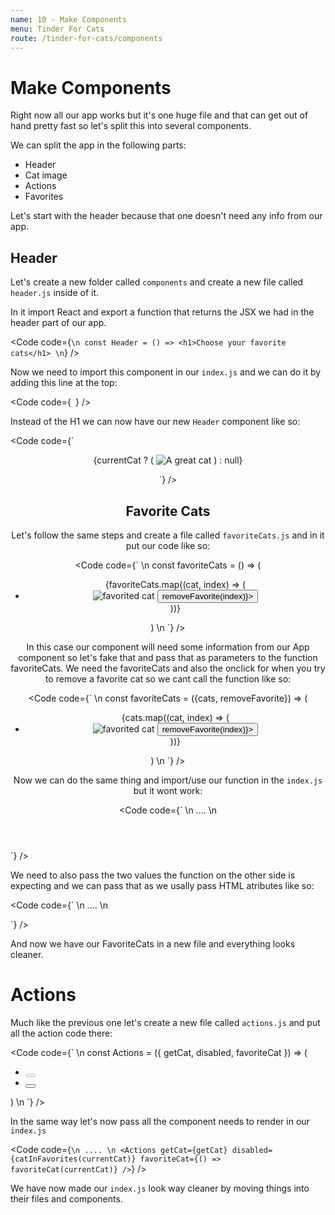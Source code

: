 ```yaml
---
name: 10 - Make Components
menu: Tinder For Cats
route: /tinder-for-cats/components
---
```



# Make Components

Right now all our app works but it's one huge file and that can get out of hand pretty fast so let's split this into several components.

We can split the app in the following parts:

- Header
- Cat image
- Actions
- Favorites

Let's start with the header because that one doesn't need any info from our app.

## Header

Let's create a new folder called `components` and create a new file called `header.js` inside of it.

In it import React and export a function that returns the JSX we had in the header part of our app.

<Code
  code={`
  \n
const Header = () => <h1>Choose your favorite cats</h1>
  \n
`}
/>

Now we need to import this component in our `index.js` and we can do it by adding this line at the top:

<Code
  code={`
`}
/>

Instead of the H1 we can now have our new `Header` component like so:

<Code
  code={`
<main>
  <section className="cat-wrapper">
    <Header />
    <section className="cat-container">
      <figure>
        {currentCat ? (
          <img
            key={currentCat}
            className="cat-image"
            src={currentCat}
            alt="A great cat"
          />
        ) : null}
      </figure>
`}
/>

## Favorite Cats

Let's follow the same steps and create a file called `favoriteCats.js` and in it put our code like so:

<Code
  code={`
\n
const favoriteCats = () => (
  <ul className="favorite-cats">
    {favoriteCats.map((cat, index) => (
      <li>
        <img class="favorite-cat" src={cat} alt="favorited cat" />
        <button onClick={() => removeFavorite(index)}>
          <GoTrashcan size="20" />
        </button>
      </li>
    ))}
  </ul>
)
\n
`}
/>

In this case our component will need some information from our App component so let's fake that and pass that as parameters to the function favoriteCats.
We need the favoriteCats and also the onclick for when you try to remove a favorite cat so we cant call the function like so:

<Code
  code={`
\n
const favoriteCats = ({cats, removeFavorite}) => (
  <ul className="favorite-cats">
    {cats.map((cat, index) => (
      <li>
        <img class="favorite-cat" src={cat} alt="favorited cat" />
        <button onClick={() => removeFavorite(index)}>
          <GoTrashcan size="20" />
        </button>
      </li>
    ))}
  </ul>
)
\n
`}
/>

Now we can do the same thing and import/use our function in the `index.js` but it wont work:

<Code
  code={`
\n
....
\n
    <FavoriteCats  />
  </section>
</main>
`}
/>

We need to also pass the two values the function on the other side is expecting and we can pass that as we usally pass HTML atributes like so:

<Code
  code={`
\n
....
\n
    <FavoriteCats
      cats={favoriteCats}
      removeFavorite={removeFavorite}
    />
  </section>
</main>
`}
/>

And now we have our FavoriteCats in a new file and everything looks cleaner.

# Actions

Much like the previous one let's create a new file called `actions.js` and put all the action code there:

<Code
  code={`
\n
const Actions = ({ getCat, disabled, favoriteCat }) => (
  <ul className="cat-actions">
    <li>
      <button
        className="heart-icon"
        disabled={disabled}
        onClick={favoriteCat}
      >
        <GoHeart size="30" color="#f44336" />
      </button>
    </li>
    <li>
      <button onClick={getCat}>
        <GoArrowRight size="30" />
      </button>
    </li>
  </ul>
)
\n
`}
/>

In the same way let's now pass all the component needs to render in our `index.js`

<Code
  code={`
\n
....
\n
<Actions
  getCat={getCat}
  disabled={catInFavorites(currentCat)}
  favoriteCat={() => favoriteCat(currentCat)}
/>
`}
/>

We have now made our `index.js` look way cleaner by moving things into their files and components.
